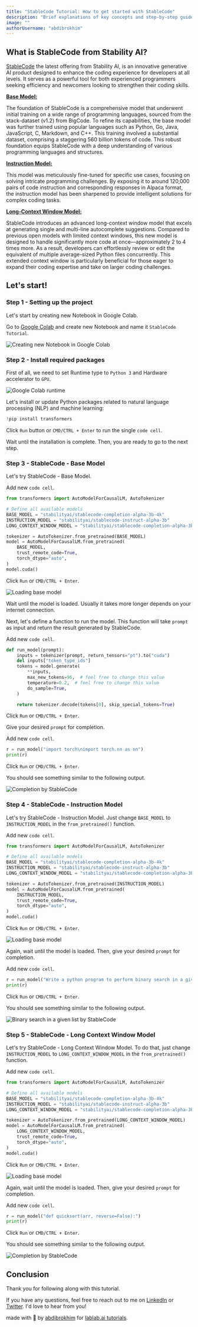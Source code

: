 ```yaml
---
title: "StableCode Tutorial: How to get started with StableCode"
description: "Brief explanations of key concepts and step-by-step guide to get started with StableCode"
image: ""
authorUsername: "abdibrokhim"
---
```



## What is StableCode from Stability AI?
[StableCode](https://stability.ai/blog/stablecode-llm-generative-ai-coding) the latest offering from Stability AI, is an innovative generative AI product designed to enhance the coding experience for developers at all levels. It serves as a powerful tool for both experienced programmers seeking efficiency and newcomers looking to strengthen their coding skills.

**[Base Model:](https://huggingface.co/stabilityai/stablecode-completion-alpha-3b-4k)** 

The foundation of StableCode is a comprehensive model that underwent initial training on a wide range of programming languages, sourced from the stack-dataset (v1.2) from BigCode. To refine its capabilities, the base model was further trained using popular languages such as Python, Go, Java, JavaScript, C, Markdown, and C++. This training involved a substantial dataset, comprising a staggering 560 billion tokens of code. This robust foundation equips StableCode with a deep understanding of various programming languages and structures.

**[Instruction Model:](https://huggingface.co/stabilityai/stablecode-instruct-alpha-3b)** 

This model was meticulously fine-tuned for specific use cases, focusing on solving intricate programming challenges. By exposing it to around 120,000 pairs of code instruction and corresponding responses in Alpaca format, the instruction model has been sharpened to provide intelligent solutions for complex coding tasks.

**[Long-Context Window Model:](https://huggingface.co/stabilityai/stablecode-completion-alpha-3b)** 

StableCode introduces an advanced long-context window model that excels at generating single and multi-line autocomplete suggestions. Compared to previous open models with limited context windows, this new model is designed to handle significantly more code at once—approximately 2 to 4 times more. As a result, developers can effortlessly review or edit the equivalent of multiple average-sized Python files concurrently. This extended context window is particularly beneficial for those eager to expand their coding expertise and take on larger coding challenges.


## Let's start!

### Step 1 - Setting up the project

Let's start by creating new Notebook in Google Colab.

Go to [Google Colab](https://colab.research.google.com/) and create new Notebook and name it `StableCode Tutorial`.

<Img src="https://iili.io/HDw0GQj.png" alt="Creating new Notebook in Google Colab" caption="Creating new Notebook in Google Colab"/>


### Step 2 - Install required packages

First of all, we need to set Runtime type to `Python 3` and Hardware accelerator to `GPU`.

<Img src="https://iili.io/HDwjN8x.png" alt="Google Colab runtime" caption="Google Colab runtime"/>


Let's install or update Python packages related to natural language processing (NLP) and machine learning:

```python
!pip install transformers
```

Click `Run` button or `CMD/CTRL + Enter` to run the single `code cell`.

Wait until the installation is complete. Then, you are ready to go to the next step.


### Step 3 - StableCode - Base Model

Let's try StableCode - Base Model.

Add new `code cell`.

```python
from transformers import AutoModelForCausalLM, AutoTokenizer

# Define all available models
BASE_MODEL = "stabilityai/stablecode-completion-alpha-3b-4k"
INSTRUCTION_MODEL = "stabilityai/stablecode-instruct-alpha-3b"
LONG_CONTEXT_WINDOW_MODEL = "stabilityai/stablecode-completion-alpha-3b"

tokenizer = AutoTokenizer.from_pretrained(BASE_MODEL)
model = AutoModelForCausalLM.from_pretrained(
    BASE_MODEL,
    trust_remote_code=True,
    torch_dtype="auto",
)
model.cuda()

```

Click `Run` or `CMD/CTRL + Enter`.

<Img src="https://iili.io/HDO7NcP.png" alt="Loading base model" caption="Loading base model"/>

Wait until the model is loaded. Usually it takes more longer depends on your internet connection.

Next, let's define a function to run the model. This function will take `prompt` as input and return the result generated by StableCode.

Add new `code cell`.

```python
def run_model(prompt):
    inputs = tokenizer(prompt, return_tensors="pt").to("cuda")
    del inputs["token_type_ids"]
    tokens = model.generate(
        **inputs,
        max_new_tokens=96,  # feel free to change this value
        temperature=0.2,  # feel free to change this value
        do_sample=True,
    )

    return tokenizer.decode(tokens[0], skip_special_tokens=True)
```

Click `Run` or `CMD/CTRL + Enter`.

Give your desired `prompt` for completion.

Add new `code cell`.

```python
r = run_model("import torch\nimport torch.nn as nn")
print(r)
```

Click `Run` or `CMD/CTRL + Enter`.

You should see something similar to the following output.

<Img src="https://iili.io/HDO7wKB.png" alt="Completion by StableCode" caption="Completion by StableCode"/>


### Step 4 - StableCode - Instruction Model

Let's try StableCode - Instruction Model. Just change `BASE_MODEL` to `INSTRUCTION_MODEL` in the `from_pretrained()` function.

Add new `code cell`.

```python
from transformers import AutoModelForCausalLM, AutoTokenizer

# Define all available models
BASE_MODEL = "stabilityai/stablecode-completion-alpha-3b-4k"
INSTRUCTION_MODEL = "stabilityai/stablecode-instruct-alpha-3b"
LONG_CONTEXT_WINDOW_MODEL = "stabilityai/stablecode-completion-alpha-3b"

tokenizer = AutoTokenizer.from_pretrained(INSTRUCTION_MODEL)
model = AutoModelForCausalLM.from_pretrained(
    INSTRUCTION_MODEL,
    trust_remote_code=True,
    torch_dtype="auto",
)
model.cuda()

```

Click `Run` or `CMD/CTRL + Enter`.

<Img src="https://iili.io/HDO7NcP.png" alt="Loading base model" caption="Loading base model"/>

Again, wait until the model is loaded. Then, give your desired `prompt` for completion.

Add new `code cell`.

```python
r = run_model("Write a python program to perform binary search in a given list")
print(r)
```

Click `Run` or `CMD/CTRL + Enter`.

You should see something similar to the following output.

<Img src="https://iili.io/HDwGGQs.png" alt="Binary search in a given list by StableCode" caption="Binary search in a given list by StableCode"/>



### Step 5 - StableCode - Long Context Window Model

Let's try StableCode - Long Context Window Model. To do that, just change `INSTRUCTION_MODEL` to `LONG_CONTEXT_WINDOW_MODEL` in the `from_pretrained()` function.

Add new `code cell`.

```python
from transformers import AutoModelForCausalLM, AutoTokenizer

# Define all available models
BASE_MODEL = "stabilityai/stablecode-completion-alpha-3b-4k"
INSTRUCTION_MODEL = "stabilityai/stablecode-instruct-alpha-3b"
LONG_CONTEXT_WINDOW_MODEL = "stabilityai/stablecode-completion-alpha-3b"

tokenizer = AutoTokenizer.from_pretrained(LONG_CONTEXT_WINDOW_MODEL)
model = AutoModelForCausalLM.from_pretrained(
    LONG_CONTEXT_WINDOW_MODEL,
    trust_remote_code=True,
    torch_dtype="auto",
)
model.cuda()

```

Click `Run` or `CMD/CTRL + Enter`.

<Img src="https://iili.io/HDO7NcP.png" alt="Loading base model" caption="Loading base model"/>

Again, wait until the model is loaded. Then, give your desired `prompt` for completion.

Add new `code cell`.

```python
r = run_model("def quicksort(arr, reverse=False):")
print(r)
```

Click `Run` or `CMD/CTRL + Enter`.

You should see something similar to the following output.

<Img src="https://iili.io/HDOwKoN.png" alt="Completion by StableCode" caption="Completion by StableCode"/>



## Conclusion

Thank you for following along with this tutorial.

If you have any questions, feel free to reach out to me on [LinkedIn](https://linkedin.com/in/abdibrokhim) or [Twitter](https://twitter.com/abdibrokhim). I'd love to hear from you!

made with 💜 by [abdibrokhim](https://linkedin.com/in/abdibrokhim) for [lablab.ai tutorials](https://lablab.ai/t).

